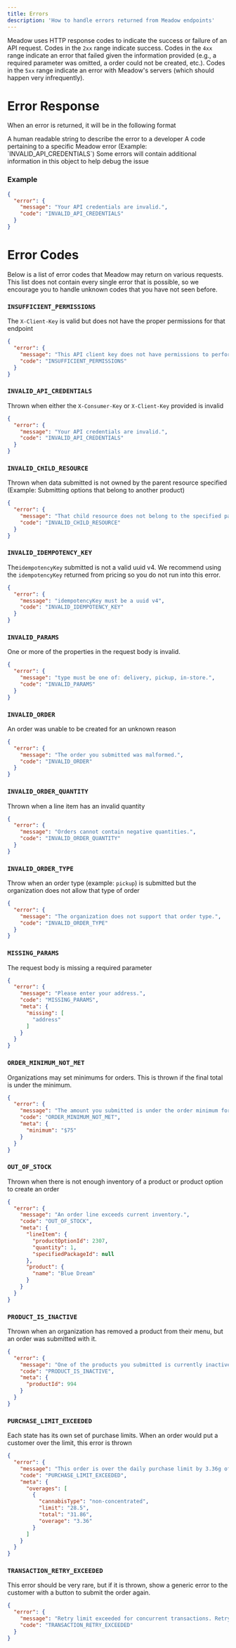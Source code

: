 ```yaml
---
title: Errors
description: 'How to handle errors returned from Meadow endpoints'
---
```


Meadow uses  HTTP response codes to indicate the success or failure of an API request. Codes in the `2xx` range indicate success. Codes in the `4xx` range indicate an error that failed given the information provided (e.g., a required parameter was omitted, a order could not be created, etc.). Codes in the `5xx` range indicate an error with Meadow's servers (which should happen very infrequently).

# Error Response

When an error is returned, it will be in the following format

<ResponseField name="message" type="string">
  A human readable string to describe the error to a developer
</ResponseField>

<ResponseField name="code" type="string">
  A code pertaining to a specific Meadow error (Example: `INVALID_API_CREDENTIALS`)
</ResponseField>

<ResponseField name="meta" type="object">
  Some errors will contain additional information in this object to help debug the issue
</ResponseField>

### Example

```json
{
  "error": {
    "message": "Your API credentials are invalid.",
    "code": "INVALID_API_CREDENTIALS"
  }
}
```

# Error Codes

Below is a list of error codes that Meadow may return on various requests. This list does not contain every single error that is possible, so we encourage you to handle unknown codes that you have not seen before.

### `INSUFFICIENT_PERMISSIONS`
The `X-Client-Key` is valid but does not have the proper permissions for that endpoint
```json
{
  "error": {
    "message": "This API client key does not have permissions to perform this request.",
    "code": "INSUFFICIENT_PERMISSIONS"
  }
}
```

### `INVALID_API_CREDENTIALS`
Thrown when either the `X-Consumer-Key` or `X-Client-Key` provided is invalid
```json
{
  "error": {
    "message": "Your API credentials are invalid.",
    "code": "INVALID_API_CREDENTIALS"
  }
}
```

### `INVALID_CHILD_RESOURCE`
Thrown when data submitted is not owned by the parent resource specified (Example: Submitting options that belong to another product)
```json
{
  "error": {
    "message": "That child resource does not belong to the specified parent.",
    "code": "INVALID_CHILD_RESOURCE"
  }
}
```

### `INVALID_IDEMPOTENCY_KEY`
The`idempotencyKey` submitted is not a valid uuid v4. We recommend using the `idempotencyKey` returned from pricing so you do not run into this error.
```json
{
  "error": {
    "message": "idempotencyKey must be a uuid v4",
    "code": "INVALID_IDEMPOTENCY_KEY"
  }
}
```

### `INVALID_PARAMS`
One or more of the properties in the request body is invalid.
```json
{
  "error": {
    "message": "type must be one of: delivery, pickup, in-store.",
    "code": "INVALID_PARAMS"
  }
}
```

### `INVALID_ORDER`
An order was unable to be created for an unknown reason
```json
{
  "error": {
    "message": "The order you submitted was malformed.",
    "code": "INVALID_ORDER"
  }
}
```

### `INVALID_ORDER_QUANTITY`
Thrown when a line item has an invalid quantity
```json
{
  "error": {
    "message": "Orders cannot contain negative quantities.",
    "code": "INVALID_ORDER_QUANTITY"
  }
}
```

### `INVALID_ORDER_TYPE`
Throw when an order type (example: `pickup`) is submitted but the organization does not allow that type of order
```json
{
  "error": {
    "message": "The organization does not support that order type.",
    "code": "INVALID_ORDER_TYPE"
  }
}
```

### `MISSING_PARAMS`
The request body is missing a required parameter
```json
{
  "error": {
    "message": "Please enter your address.",
    "code": "MISSING_PARAMS",
    "meta": {
      "missing": [
        "address"
      ]
    }
  }
}
```

### `ORDER_MINIMUM_NOT_MET`
Organizations may set minimums for orders. This is thrown if the final total is under the minimum.
```json
{
  "error": {
    "message": "The amount you submitted is under the order minimum for this organization.",
    "code": "ORDER_MINIMUM_NOT_MET",
    "meta": {
      "minimum": "$75"
    }
  }
}
```

### `OUT_OF_STOCK`
Thrown when there is not enough inventory of a product or product option to create an order
```json
{
  "error": {
    "message": "An order line exceeds current inventory.",
    "code": "OUT_OF_STOCK",
    "meta": {
      "lineItem": {
        "productOptionId": 2307,
        "quantity": 1,
        "specifiedPackageId": null
      },
      "product": {
        "name": "Blue Dream"
      }
    }
  }
}
```

### `PRODUCT_IS_INACTIVE`
Thrown when an organization has removed a product from their menu, but an order was submitted with it.
```json
{
  "error": {
    "message": "One of the products you submitted is currently inactive.",
    "code": "PRODUCT_IS_INACTIVE",
    "meta": {
      "productId": 994
    }
  }
}
```

### `PURCHASE_LIMIT_EXCEEDED`
Each state has its own set of purchase limits. When an order would put a customer over the limit, this error is thrown
```json
{
  "error": {
    "message": "This order is over the daily purchase limit by 3.36g of non-concentrated cannabis (flowers).",
    "code": "PURCHASE_LIMIT_EXCEEDED",
    "meta": {
      "overages": [
        {
          "cannabisType": "non-concentrated",
          "limit": "28.5",
          "total": "31.86",
          "overage": "3.36"
        }
      ]
    }
  }
}
```

### `TRANSACTION_RETRY_EXCEEDED`
This error should be very rare, but if it is thrown, show a generic error to the customer with a button to submit the order again.
```json
{
  "error": {
    "message": "Retry limit exceeded for concurrent transactions. Retry the request.",
    "code": "TRANSACTION_RETRY_EXCEEDED"
  }
}
```
